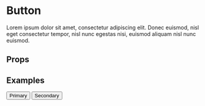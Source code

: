 
<Meta title="Components/Button" component={Button} />

# Button

Lorem ipsum dolor sit amet, consectetur adipiscing elit. Donec euismod, nisl eget consectetur tempor, nisl nunc egestas nisi, euismod aliquam nisl nunc euismod.

## Props

<Props of={Button} />

## Examples

<Preview>
  <Story name="Themes">
    <div className="space-x-2">
      <Button>Primary</Button>
      <Button theme="secondary">Secondary</Button>
    </div>
  </Story>
</Preview>
